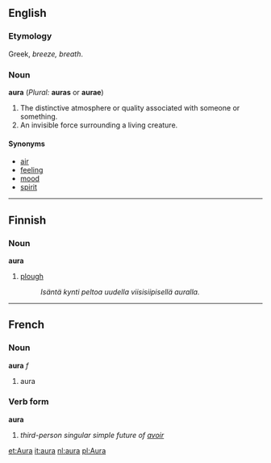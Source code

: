 ==English==
===Etymology===
Greek, ''breeze, breath''.

===Noun===
'''aura''' (''Plural:'' '''auras''' or '''aurae''')
#The distinctive atmosphere or quality associated with someone or something.
#An invisible force surrounding a living creature.

====Synonyms====
*[[air]]
*[[feeling]]
*[[mood]]
*[[spirit]]

----

==Finnish==
===Noun===
'''aura'''
# [[plough]]
#:''Isäntä kynti peltoa uudella viisisiipisellä auralla.''

----

==French==
===Noun===
'''aura''' ''f''

# aura

===Verb form===
'''aura'''

# ''third-person singular simple future of [[avoir]]''

[[et:Aura]]
[[it:aura]]
[[nl:aura]]
[[pl:Aura]]